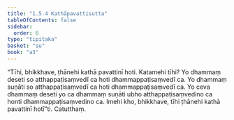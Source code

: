 ```yaml
---
title: "1.5.4 Kathāpavattisutta"
tableOfContents: false
sidebar:
  order: 6
type: "tipitaka"
basket: "su"
book: "a3"
---
```



<DynamicBreadcrumb />

<Division number="44" book="a3">

<Paragraph number="280" book="a3">
“Tīhi, bhikkhave, ṭhānehi kathā pavattinī hoti. Katamehi tīhi? Yo dhammaṃ deseti so atthappaṭisaṃvedī ca hoti dhammappaṭisaṃvedī ca. Yo dhammaṃ suṇāti so atthappaṭisaṃvedī ca hoti dhammappaṭisaṃvedī ca. Yo ceva dhammaṃ deseti yo ca dhammaṃ suṇāti ubho atthappaṭisaṃvedino ca honti dhammappaṭisaṃvedino ca. Imehi kho, bhikkhave, tīhi ṭhānehi kathā pavattinī hotī”ti.

</Paragraph>
</Division>

<Paragraph number="281" type="center" book="a3">
Catutthaṃ.
</Paragraph>